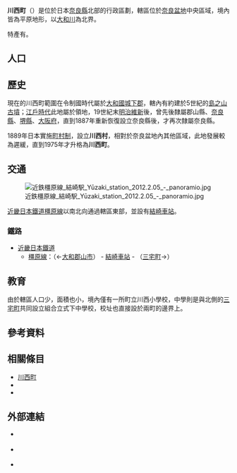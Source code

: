 {{日本町村
| 自治體名   = 川西
| 町村       = 町
| 圖像       = [[File:Shimanoyama-kofun.jpg|240px]]
| 圖像說明   = [[島之山古墳|島之山古墳]]
| 町村章     = [[File:Emblem_of_Kawanishi,_Nara.svg|100px]]
| 日文原名   = 川西町
| 平假名     = かわにしちょう
| 羅馬字拼音 = Kawanishi-chō
| 都道府縣   = 奈良縣
| 支廳       =
| 郡         = 磯城郡
| 編號       = 29361-0
| 面積       = 5.94
| 邊界未定   =
| 人口       = 8,623<ref>{{Cite web| url=http://www.town.nara-kawanishi.lg.jp/| title=人口・世帯数| publisher=川西町公所| language=ja| accessdate=2019-10-01| archive-date=2021-01-19| archive-url=https://web.archive.org/web/20210119204037/https://www.town.nara-kawanishi.lg.jp/| dead-url=no}}</ref>
| 統計時間   = 2019年9月1日
| 自治體     = [[大和郡山市|大和郡山市]]、[[天理市|天理市]]、[[安堵町|安堵町]]、[[三宅町|三宅町]]、[[河合町|河合町]]
| 樹         = [[欅|欅]]
| 花         = [[大波斯菊|大波斯菊]]
| 鳥         =
| 其他象徵物 =
| 其他象徵   =
| 首長       = 竹村匡正
| 卸任日期   = 2021年8月3日
| 議員數     = 12
| 郵遞區號   = 636-0213
| 所在地     = 磯城郡川西町大字結崎28番地1號<br>[[File:Kawanishi_Town_Office.jpg|220px]]
| 電話號碼   = 743-44-2211
| 外部連結   = {{url|https://www.town.nara-kawanishi.lg.jp/}}
| 地圖       = [[File:Kawanishi_in_Nara_Prefecture_Ja.svg|250px]]
| 註記       = 人口：[http://www.town.nara-kawanishi.lg.jp/category_list.php?frmCd=9-1-1-0-0 川西町官方網頁]
}}

'''川西町'''（{{jpn|j=川西町|hg=かわにしちょう|rm=Kawanishi chō|f=y}}）是位於日本[[奈良縣|奈良縣]]北部的行政區劃，轄區位於[[奈良盆地|奈良盆地]]中央區域，境內皆為平原地形，以[[大和川|大和川]]為北界。

特產有{{Tsl|ja|結崎ネブカ|結崎蔥}}。

== 人口 ==
{{日本人口統計|location=Kawanishi, Nara|code=29361|name=川西町}}

== 歷史 ==

現在的川西町範圍在令制國時代屬於[[大和國|大和國]][[城下郡|城下郡]]，轄內有約建於5世紀的[[島之山古墳|島之山古墳]]；[[江戶時代|江戶時代]]此地屬於{{Tsl|ja|郡山藩}}領地，19世紀末[[明治維新|明治維新]]後，曾先後隸屬郡山縣、[[奈良縣|奈良縣]]、[[堺縣|堺縣]]、[[大阪府|大阪府]]，直到1887年重新恢復設立奈良縣後，才再次隸屬奈良縣。

1889年日本實施[[町村制|町村制]]，設立'''川西村'''，相對於奈良盆地內其他區域，此地發展較為遲緩，直到1975年才升格為'''川西町'''。

== 交通 ==

[[File:近鉄橿原線_結崎駅_Yūzaki_station_2012.2.05_-_panoramio.jpg|thumb]]

[[近畿日本鐵道|近畿日本鐵道]][[橿原線|橿原線]]以南北向通過轄區東部，並設有[[結崎車站|結崎車站]]。

=== 鐵路 ===

* [[近畿日本鐵道|近畿日本鐵道]]
** [[橿原線|橿原線]]：（←[[大和郡山市|大和郡山市]]） - [[結崎車站|結崎車站]] - （[[三宅町|三宅町]]→）

== 教育 ==

由於轄區人口少，面積也小，境內僅有一所町立川西小學校，中學則是與北側的[[三宅町|三宅町]]共同設立組合立式下中學校，校址也直接設於兩町的邊界上。

== 參考資料 ==
{{Reflist}}

== 相關條目 ==
{{Commonscat|Kawanishi, Nara}}

* [[川西町|川西町]]
* {{Tsl|ja|川東村 (奈良県)|川東村 (奈良縣)}}
* {{Tsl|ja|結崎ネブカ|結崎蔥}}

== 外部連結 ==

* {{Ja}} {{Facebook|kawanishi.nara|奈良縣川西町}}
* {{Ja}} {{Instagram|kawanishi_official|奈良縣川西町}}
* {{Ja}} {{Youtube|channel=UC8enD9Eo_0fkCixEzQ6r8ng|奈良縣川西町}}

{{奈良縣}}
{{Authority control}}
